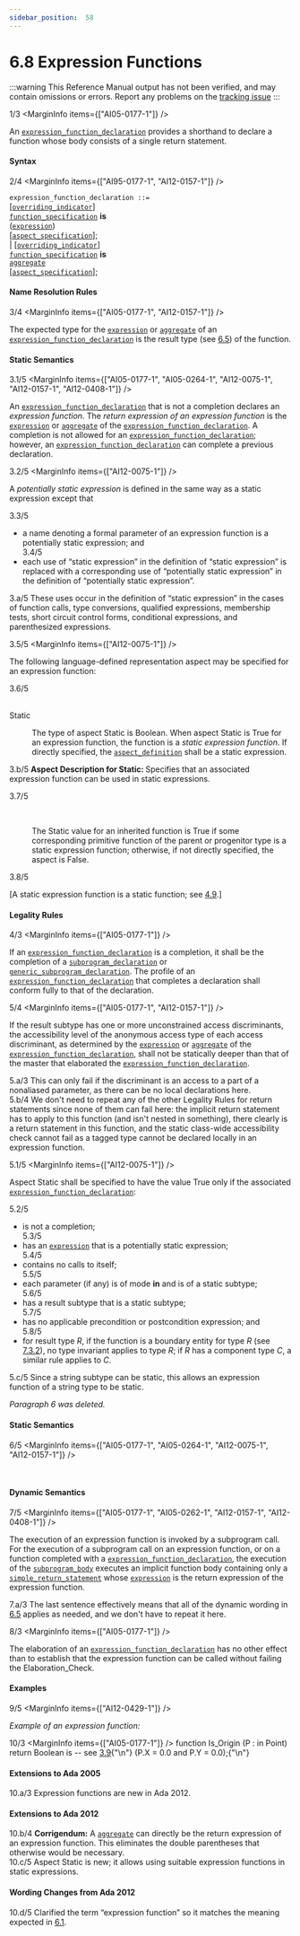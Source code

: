 ```yaml
---
sidebar_position:  58
---
```


# 6.8 Expression Functions

:::warning
This Reference Manual output has not been verified,
and may contain omissions or errors.
Report any problems on the [tracking issue](https://github.com/ada-lang-io/ada-lang-io/issues/20)
:::


<MarginText>1/3</MarginText>
<MarginInfo items={["AI05-0177-1"]} />
<p>An <code><a href="../AA-6/AA-6.8#S0228">expression_function_declaration</a></code> provides a shorthand to declare a function whose body consists of a single return statement. <br /></p>


#### Syntax

<MarginText>2/4</MarginText>
<MarginInfo items={["AI95-0177-1", "AI12-0157-1"]} />

<CodeBlock>
<code>expression_function_declaration</code><a id="S0228"></a><code> ::= </code><br />   [<code><a href="../AA-8/AA-8.3#S0234">overriding_indicator</a></code>]<br />   <code><a href="../AA-6/AA-6.1#S0198">function_specification</a></code> <strong>is</strong><br />       (<code><a href="../AA-4/AA-4.4#S0132">expression</a></code>)<br />       [<code><a href="../AA-13/AA-13.1#S0346">aspect_specification</a></code>];<br /> | [<code><a href="../AA-8/AA-8.3#S0234">overriding_indicator</a></code>]<br />   <code><a href="../AA-6/AA-6.1#S0198">function_specification</a></code> <strong>is</strong><br />       <code><a href="../AA-4/AA-4.3#S0106">aggregate</a></code><br />       [<code><a href="../AA-13/AA-13.1#S0346">aspect_specification</a></code>];<br />

</CodeBlock>

#### Name Resolution Rules

<MarginText>3/4</MarginText>
<MarginInfo items={["AI05-0177-1", "AI12-0157-1"]} />
<p>The expected type for the <code><a href="../AA-4/AA-4.4#S0132">expression</a></code> or <code><a href="../AA-4/AA-4.3#S0106">aggregate</a></code> of an <code><a href="../AA-6/AA-6.8#S0228">expression_function_declaration</a></code> is the result type (see <a href="../AA-6/AA-6.5">6.5</a>) of the function. <br /></p>


#### Static Semantics

<MarginText>3.1/5</MarginText>
<MarginInfo items={["AI05-0177-1", "AI05-0264-1", "AI12-0075-1", "AI12-0157-1", "AI12-0408-1"]} />
<p>An <code><a href="../AA-6/AA-6.8#S0228">expression_function_declaration</a></code> that is not a completion declares an <em>expression function</em>. The <em>return expression of an expression function</em> is the <code><a href="../AA-4/AA-4.4#S0132">expression</a></code> or <code><a href="../AA-4/AA-4.3#S0106">aggregate</a></code> of the <code><a href="../AA-6/AA-6.8#S0228">expression_function_declaration</a></code>. A completion is not allowed for an <code><a href="../AA-6/AA-6.8#S0228">expression_function_declaration</a></code>; however, an <code><a href="../AA-6/AA-6.8#S0228">expression_function_declaration</a></code> can complete a previous declaration.<br /></p>

<MarginText>3.2/5</MarginText>
<MarginInfo items={["AI12-0075-1"]} />
<p>A <em>potentially static expression</em> is defined in the same way as a static expression except that<br /></p>

<MarginText>3.3/5</MarginText>
<ul>
<li>a name denoting a formal parameter of an expression function is a potentially static expression; and<br /></li>
<MarginText>3.4/5</MarginText>
<li>each use of &ldquo;static expression&rdquo; in the definition of &ldquo;static expression&rdquo; is replaced with a corresponding use of &ldquo;potentially static expression&rdquo; in the definition of &ldquo;potentially static expression&rdquo;. <br /></li>
</ul>
<AnnotatedOnly>
<MarginText>3.a/5</MarginText>
<Admonition type="aarm" aarm="discussion">
<strong></strong>These uses occur in the definition of &ldquo;static expression&rdquo; in the cases of function calls, type conversions, qualified expressions, membership tests, short circuit control forms, conditional expressions, and parenthesized expressions. <br /></Admonition>
</AnnotatedOnly>

<MarginText>3.5/5</MarginText>
<MarginInfo items={["AI12-0075-1"]} />
<p>The following language-defined representation aspect may be specified for an expression function:<br /></p>

<MarginText>3.6/5</MarginText>
<dt><br/>Static</dt>
<dl>
<dd>The type of aspect Static is Boolean. When aspect Static is True for an expression function, the function is a <em>static expression function</em>. If directly specified, the <code><a href="../AA-13/AA-13.1#S0348">aspect_definition</a></code> shall be a static expression.<br /></dd>
</dl>
<AnnotatedOnly>
<MarginText>3.b/5</MarginText>
<Admonition type="aarm" aarm="note">
<strong>Aspect Description for </strong><strong>Static: </strong>Specifies that an associated expression function can be used in static expressions.<br /></Admonition>
</AnnotatedOnly>

<MarginText>3.7/5</MarginText>
<dt><br/></dt>
<dl>
<dd>The Static value for an inherited function is True if some corresponding primitive function of the parent or progenitor type is a static expression function; otherwise, if not directly specified, the aspect is False. <br /></dd>
</dl>
<MarginText>3.8/5</MarginText>
<MarginInfo items={["AI12-0075-1"]} />
<p>[A static expression function is a static function; see <a href="../AA-4/AA-4.9">4.9</a>.] <br /></p>


#### Legality Rules

<MarginText>4/3</MarginText>
<MarginInfo items={["AI05-0177-1"]} />
<p>If an <code><a href="../AA-6/AA-6.8#S0228">expression_function_declaration</a></code> is a completion, it shall be the completion of a <code><a href="../AA-6/AA-6.1#S0195">subprogram_declaration</a></code> or <code><a href="../AA-12/AA-12.1#S0311">generic_subprogram_declaration</a></code>. The profile of an <code><a href="../AA-6/AA-6.8#S0228">expression_function_declaration</a></code> that completes a declaration shall conform fully to that of the declaration.<br /></p>

<MarginText>5/4</MarginText>
<MarginInfo items={["AI05-0177-1", "AI12-0157-1"]} />
<p>If the result subtype has one or more unconstrained access discriminants, the accessibility level of the anonymous access type of each access discriminant, as determined by the <code><a href="../AA-4/AA-4.4#S0132">expression</a></code> or <code><a href="../AA-4/AA-4.3#S0106">aggregate</a></code> of the <code><a href="../AA-6/AA-6.8#S0228">expression_function_declaration</a></code>, shall not be statically deeper than that of the master that elaborated the <code><a href="../AA-6/AA-6.8#S0228">expression_function_declaration</a></code>.<br /></p>

<AnnotatedOnly>
<MarginText>5.a/3</MarginText>
<Admonition type="aarm" aarm="ramification">
<strong></strong>This can only fail if the discriminant is an access to a part of a nonaliased parameter, as there can be no local declarations here. <br /></Admonition>
</AnnotatedOnly>

<AnnotatedOnly>
<MarginText>5.b/4</MarginText>
<MarginInfo items={["AI12-0005-1"]} />
<Admonition type="aarm" aarm="discussion">
<strong></strong>We don't need to repeat any of the other Legality Rules for return statements since none of them can fail here: the implicit return statement has to apply to this function (and isn't nested in something), there clearly is a return statement in this function, and the static class-wide accessibility check cannot fail as a tagged type cannot be declared locally in an expression function. <br /></Admonition>
</AnnotatedOnly>

<MarginText>5.1/5</MarginText>
<MarginInfo items={["AI12-0075-1"]} />
<p>Aspect Static shall be specified to have the value True only if the associated <code><a href="../AA-6/AA-6.8#S0228">expression_function_declaration</a></code>:<br /></p>

<MarginText>5.2/5</MarginText>
<ul>
<li>is not a completion;<br /></li>
<MarginText>5.3/5</MarginText>
<li>has an <code><a href="../AA-4/AA-4.4#S0132">expression</a></code> that is a potentially static expression;<br /></li>
<MarginText>5.4/5</MarginText>
<li>contains no calls to itself;<br /></li>
<MarginText>5.5/5</MarginText>
<li>each parameter (if any) is of mode <strong>in</strong> and is of a static subtype;<br /></li>
<MarginText>5.6/5</MarginText>
<li>has a result subtype that is a static subtype;<br /></li>
<MarginText>5.7/5</MarginText>
<li>has no applicable precondition or postcondition expression; and<br /></li>
<MarginText>5.8/5</MarginText>
<MarginInfo items={["AI12-0075-1", "AI12-0191-1"]} />
<li>for result type <em>R</em>, if the function is a boundary entity for type <em>R</em> (see <a href="../AA-7/AA-7.3#Subclause_7.3.2">7.3.2</a>), no type invariant applies to type <em>R</em>; if <em>R</em> has a component type <em>C</em>, a similar rule applies to <em>C</em>. <br /></li>
</ul>
<AnnotatedOnly>
<MarginText>5.c/5</MarginText>
<Admonition type="aarm" aarm="ramification">
<strong></strong>Since a string subtype can be static, this allows an expression function of a string type to be static. <br /></Admonition>
</AnnotatedOnly>

<p><em>Paragraph 6 was deleted.</em> <br /></p>


#### Static Semantics

<MarginText>6/5</MarginText>
<MarginInfo items={["AI05-0177-1", "AI05-0264-1", "AI12-0075-1", "AI12-0157-1"]} />
<p> <br /></p>


#### Dynamic Semantics

<MarginText>7/5</MarginText>
<MarginInfo items={["AI05-0177-1", "AI05-0262-1", "AI12-0157-1", "AI12-0408-1"]} />
<p>The execution of an expression function is invoked by a subprogram call. For the execution of a subprogram call on an expression function, or on a function completed with a <code><a href="../AA-6/AA-6.8#S0228">expression_function_declaration</a></code>, the execution of the <code><a href="../AA-6/AA-6.3#S0216">subprogram_body</a></code> executes an implicit function body containing only a <code><a href="../AA-6/AA-6.5#S0222">simple_return_statement</a></code> whose <code><a href="../AA-4/AA-4.4#S0132">expression</a></code> is the return expression of the expression function.<br /></p>

<AnnotatedOnly>
<MarginText>7.a/3</MarginText>
<Admonition type="aarm" aarm="discussion">
<strong></strong>The last sentence effectively means that all of the dynamic wording in <a href="../AA-6/AA-6.5">6.5</a> applies as needed, and we don't have to repeat it here. <br /></Admonition>
</AnnotatedOnly>

<MarginText>8/3</MarginText>
<MarginInfo items={["AI05-0177-1"]} />
<p>The elaboration of an <code><a href="../AA-6/AA-6.8#S0228">expression_function_declaration</a></code> has no other effect than to establish that the expression function can be called without failing the Elaboration_Check. <br /></p>


#### Examples

<MarginText>9/5</MarginText>
<MarginInfo items={["AI12-0429-1"]} />
<p><em>Example of an expression function:</em> <br /></p>

<MarginText>10/3</MarginText>
<MarginInfo items={["AI05-0177-1"]} />
<CodeBlock language="ada">
function Is_Origin (P : in Point) return Boolean is -- see <a href="../AA-3/AA-3.9">3.9</a>{"\n"}   (P.X = 0.0 and P.Y = 0.0);{"\n"}

</CodeBlock>

#### Extensions to Ada 2005

<AnnotatedOnly>
<MarginText>10.a/3</MarginText>
<MarginInfo items={["AI05-0177-1"]} />
<Admonition type="aarm" aarm="note">
Expression functions are new in Ada 2012. <br /></Admonition>
</AnnotatedOnly>


#### Extensions to Ada 2012

<AnnotatedOnly>
<MarginText>10.b/4</MarginText>
<MarginInfo items={["AI12-0157-1"]} />
<Admonition type="aarm" aarm="note">
<strong>Corrigendum:</strong> A <code><a href="../AA-4/AA-4.3#S0106">aggregate</a></code> can directly be the return expression of an expression function. This eliminates the double parentheses that otherwise would be necessary.<br /></Admonition>
</AnnotatedOnly>

<AnnotatedOnly>
<MarginText>10.c/5</MarginText>
<MarginInfo items={["AI12-0075-1"]} />
<Admonition type="aarm" aarm="note">
Aspect Static is new; it allows using suitable expression functions in static expressions. <br /></Admonition>
</AnnotatedOnly>


#### Wording Changes from Ada 2012

<AnnotatedOnly>
<MarginText>10.d/5</MarginText>
<MarginInfo items={["AI12-0408-1"]} />
<Admonition type="aarm" aarm="note">
Clarified the term &ldquo;expression function&rdquo; so it matches the meaning expected in <a href="../AA-6/AA-6.1">6.1</a>. <br /></Admonition>
</AnnotatedOnly>

